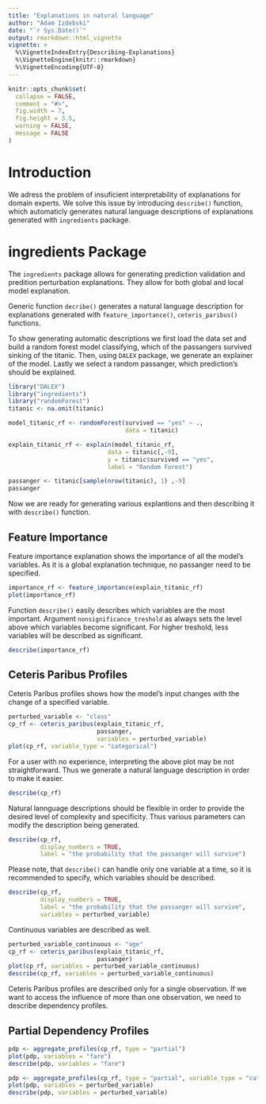 ---
title: "Explanations in natural language"
author: "Adam Izdebski"
date: "`r Sys.Date()`"
output: rmarkdown::html_vignette
vignette: >
  %\VignetteIndexEntry{Describing-Explanations}
  %\VignetteEngine{knitr::rmarkdown}
  %\VignetteEncoding{UTF-8}
---

```{r, include = FALSE}
knitr::opts_chunk$set(
  collapse = FALSE,
  comment = "#>",
  fig.width = 7,
  fig.height = 3.5,
  warning = FALSE,
  message = FALSE
)
```


# Introduction

We adress the problem of insuficient interpretability of explanations for domain experts. We solve this issue by introducing `describe()` function, which automaticly generates natural language descriptions of explanations generated with `ingredients` package.

# ingredients Package

The `ingredients` package allows for generating prediction validation and predition perturbation explanations. They allow for both global and local model explanation.

Generic function `decribe()` generates a natural language description for explanations generated with `feature_importance()`, `ceteris_paribus()` functions.

To show generating automatic descriptions we first load the data set and build a random forest model classifying, which of the passangers survived sinking of the titanic. Then, using `DALEX` package, we generate an explainer of the model. Lastly we select a random passanger, which prediction's should be explained.

```{r message=FALSE, warning=FALSE}
library("DALEX")
library("ingredients")
library("randomForest")
titanic <- na.omit(titanic)

model_titanic_rf <- randomForest(survived == "yes" ~ .,
                                 data = titanic)

explain_titanic_rf <- explain(model_titanic_rf,
                            data = titanic[,-9],
                            y = titanic$survived == "yes",
                            label = "Random Forest")

passanger <- titanic[sample(nrow(titanic), 1) ,-9]
passanger
```

Now we are ready for generating various explantions and then describing it with `describe()` function.

## Feature Importance

Feature importance explanation shows the importance of all the model's variables. As it is a global explanation technique, no passanger need to be specified.

```{r}
importance_rf <- feature_importance(explain_titanic_rf)
plot(importance_rf)
```

Function `describe()` easily describes which variables are the most important.
Argument `nonsignificance_treshold` as always sets the level above which variables become significant. For higher treshold, less variables will be described as significant.  

```{r}
describe(importance_rf)
```

## Ceteris Paribus Profiles

Ceteris Paribus profiles shows how the model's input changes with the change of a specified variable.

```{r}
perturbed_variable <- "class"
cp_rf <- ceteris_paribus(explain_titanic_rf,
                         passanger,
                         variables = perturbed_variable)
plot(cp_rf, variable_type = "categorical")
```

For a user with no experience, interpreting the above plot may be not straightforward. Thus we generate a natural language description in order to make it easier.

```{r}
describe(cp_rf)
```

Natural lannguage descriptions should be flexible in order to provide the desired level of complexity and specificity. Thus various parameters can modify the description being generated.

```{r}
describe(cp_rf,
         display_numbers = TRUE,
         label = "the probability that the passanger will survive")
```

Please note, that `describe()` can handle only one variable at a time, so it is recommended to specify, which variables should be described.

```{r}
describe(cp_rf,
         display_numbers = TRUE,
         label = "the probability that the passanger will survive",
         variables = perturbed_variable)
```

Continuous variables are described as well.

```{r}
perturbed_variable_continuous <- "age"
cp_rf <- ceteris_paribus(explain_titanic_rf,
                         passanger)
plot(cp_rf, variables = perturbed_variable_continuous)
describe(cp_rf, variables = perturbed_variable_continuous)
```

Ceteris Paribus profiles are described only for a single observation. If we want to access the influence of more than one observation, we need to describe dependency profiles.

## Partial Dependency Profiles

```{r}
pdp <- aggregate_profiles(cp_rf, type = "partial")
plot(pdp, variables = "fare")
describe(pdp, variables = "fare")
```

```{r}
pdp <- aggregate_profiles(cp_rf, type = "partial", variable_type = "categorical")
plot(pdp, variables = perturbed_variable)
describe(pdp, variables = perturbed_variable)
```

